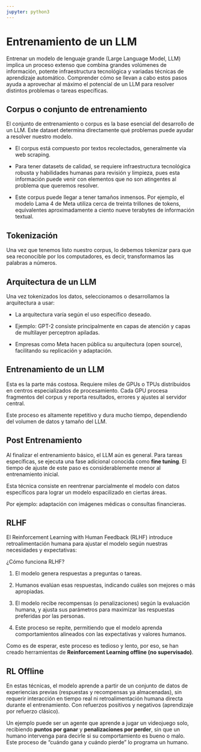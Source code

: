 ```yaml
---
jupyter: python3
---
```


# Entrenamiento de un LLM

Entrenar un modelo de lenguaje grande (Large Language Model, LLM) implica un proceso extenso que combina grandes volúmenes de información, potente infraestructura tecnológica y variadas técnicas de aprendizaje automático. Comprender cómo se llevan a cabo estos pasos ayuda a aprovechar al máximo el potencial de un LLM para resolver distintos problemas o tareas específicas.

## Corpus o conjunto de entrenamiento

El conjunto de entrenamiento o corpus es la base esencial del desarrollo de un LLM. Este dataset determina directamente qué problemas puede ayudar a resolver nuestro modelo.

- El corpus está compuesto por textos recolectados, generalmente vía web scraping.

- Para tener datasets de calidad, se requiere infraestructura tecnológica robusta y habilidades humanas para revisión y limpieza, pues esta información puede venir con elementos que no son atingentes al problema que queremos resolver.

- Este corpus puede llegar a tener tamaños inmensos. Por ejemplo, el modelo Lama 4 de Meta utiliza cerca de treinta trillones de tokens, equivalentes aproximadamente a ciento nueve terabytes de información textual.

## Tokenización

Una vez que tenemos listo nuestro corpus, lo debemos tokenizar para que sea reconocible por los computadores, es decir, transformamos las palabras a números.


## Arquitectura de un LLM

Una vez tokenizados los datos, seleccionamos o desarrollamos la arquitectura a usar:

- La arquitectura varía según el uso específico deseado.

- Ejemplo: GPT-2 consiste principalmente en capas de atención y capas de multilayer perceptron apiladas.

- Empresas como Meta hacen pública su arquitectura (open source), facilitando su replicación y adaptación.


## Entrenamiento de un LLM

Esta es la parte más costosa. Requiere miles de GPUs o TPUs distribuidos en centros especializados de procesamiento. Cada GPU procesa fragmentos del corpus y reporta resultados, errores y ajustes al servidor central. 

Este proceso es altamente repetitivo y dura mucho tiempo, dependiendo del volumen de datos y tamaño del LLM.


## Post Entrenamiento

Al finalizar el entrenamiento básico, el LLM aún es general. Para tareas específicas, se ejecuta una fase adicional conocida como **fine tuning**. El tiempo de ajuste de este paso es considerablemente menor al entrenamiento inicial.

Esta técnica consiste en reentrenar parcialmente el modelo con datos específicos para lograr un modelo espacilizado en ciertas áreas.

Por ejemplo: adaptación con imágenes médicas o consultas financieras.


## RLHF

El Reinforcement Learning with Human Feedback (RLHF) introduce retroalimentación humana para ajustar el modelo según nuestras necesidades y expectativas:

¿Cómo funciona RLHF?

1. El modelo genera respuestas a preguntas o tareas.

2. Humanos evalúan esas respuestas, indicando cuáles son mejores o más apropiadas.

3. El modelo recibe recompensas (o penalizaciones) según la evaluación humana, y ajusta sus parámetros para maximizar las respuestas preferidas por las personas.

4. Este proceso se repite, permitiendo que el modelo aprenda comportamientos alineados con las expectativas y valores humanos.

Como es de esperar, este proceso es tedioso y lento, por eso, se han creado herramientas de **Reinforcement Learning offline (no supervisado)**.


## RL Offline

En estas técnicas, el modelo aprende a partir de un conjunto de datos de experiencias previas (respuestas y recompensas ya almacenadas), sin requerir interacción en tiempo real ni retroalimentación humana directa durante el entrenamiento. Con refuerzos positivos y negativos (aprendizaje por refuerzo clásico).

Un ejemplo puede ser un agente que aprende a jugar un videojuego solo, recibiendo **puntos por ganar** y **penalizaciones por perder**, sin que un humano intervenga para decirle si su comportamiento es bueno o malo. Este proceso de "cuándo gana y cuándo pierde" lo programa un humano.
